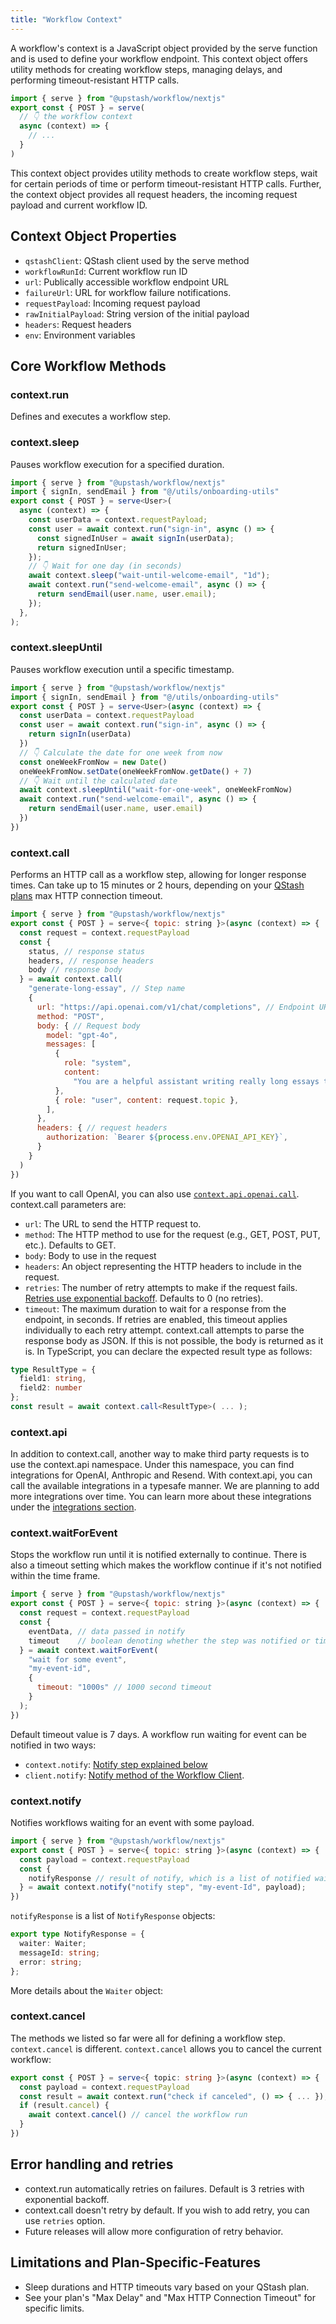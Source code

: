 ```yaml
---
title: "Workflow Context"
---
```

A workflow's context is a JavaScript object provided by the serve function and is used to define your workflow endpoint. This context object offers utility methods for creating workflow steps, managing delays, and performing timeout-resistant HTTP calls.
```typescript api/workflow/route.ts
import { serve } from "@upstash/workflow/nextjs"
export const { POST } = serve(
  // 👇 the workflow context
  async (context) => {
    // ...
  }
)
```
This context object provides utility methods to create workflow steps, wait for certain periods of time or perform timeout-resistant HTTP calls.
Further, the context object provides all request headers, the incoming request payload and current workflow ID.
## Context Object Properties
- `qstashClient`: QStash client used by the serve method
- `workflowRunId`: Current workflow run ID
- `url`: Publically accessible workflow endpoint URL
- `failureUrl`: URL for workflow failure notifications.
- `requestPayload`: Incoming request payload
- `rawInitialPayload`: String version of the initial payload
- `headers`: Request headers
- `env`: Environment variables
## Core Workflow Methods
### context.run
Defines and executes a workflow step.
### context.sleep
Pauses workflow execution for a specified duration.
```typescript api/workflow/route.ts
import { serve } from "@upstash/workflow/nextjs"
import { signIn, sendEmail } from "@/utils/onboarding-utils"
export const { POST } = serve<User>(
  async (context) => {
    const userData = context.requestPayload;
    const user = await context.run("sign-in", async () => {
      const signedInUser = await signIn(userData);
      return signedInUser;
    });
    // 👇 Wait for one day (in seconds)
    await context.sleep("wait-until-welcome-email", "1d");
    await context.run("send-welcome-email", async () => {
      return sendEmail(user.name, user.email);
    });
  },
);
```
### context.sleepUntil
Pauses workflow execution until a specific timestamp.
```typescript api/workflow/route.ts
import { serve } from "@upstash/workflow/nextjs"
import { signIn, sendEmail } from "@/utils/onboarding-utils"
export const { POST } = serve<User>(async (context) => {
  const userData = context.requestPayload
  const user = await context.run("sign-in", async () => {
    return signIn(userData)
  })
  // 👇 Calculate the date for one week from now
  const oneWeekFromNow = new Date()
  oneWeekFromNow.setDate(oneWeekFromNow.getDate() + 7)
  // 👇 Wait until the calculated date
  await context.sleepUntil("wait-for-one-week", oneWeekFromNow)
  await context.run("send-welcome-email", async () => {
    return sendEmail(user.name, user.email)
  })
})
```
### context.call
Performs an HTTP call as a workflow step, allowing for longer response times.
Can take up to 15 minutes or 2 hours, depending on your [QStash plans](https://upstash.com/pricing/qstash) max HTTP connection timeout.
```javascript
import { serve } from "@upstash/workflow/nextjs"
export const { POST } = serve<{ topic: string }>(async (context) => {
  const request = context.requestPayload
  const {
    status, // response status
    headers, // response headers
    body // response body
  } = await context.call(
    "generate-long-essay", // Step name
    {
      url: "https://api.openai.com/v1/chat/completions", // Endpoint URL
      method: "POST",
      body: { // Request body
        model: "gpt-4o",
        messages: [
          {
            role: "system",
            content:
              "You are a helpful assistant writing really long essays that would cause a normal serverless function to timeout.",
          },
          { role: "user", content: request.topic },
        ],
      },
      headers: { // request headers
        authorization: `Bearer ${process.env.OPENAI_API_KEY}`,
      }
    }
  )
})
```
If you want to call OpenAI, you can also use [`context.api.openai.call`](/workflow/basics/context#context-api).
context.call parameters are:
- `url`: The URL to send the HTTP request to.
- `method`: The HTTP method to use for the request (e.g., GET, POST, PUT, etc.). Defaults to GET.
- `body`: Body to use in the request
- `headers`: An object representing the HTTP headers to include in the request.
- `retries`: The number of retry attempts to make if the request fails. [Retries use exponential backoff](https://upstash.com/docs/qstash/features/retry). Defaults to 0 (no retries).
- `timeout`: The maximum duration to wait for a response from the endpoint, in seconds. If retries are enabled, this timeout applies individually to each retry attempt.
context.call attempts to parse the response body as JSON. If this is not possible, the body is returned as it is.
In TypeScript, you can declare the expected result type as follows:
```typescript
type ResultType = {
  field1: string,
  field2: number
};
const result = await context.call<ResultType>( ... );
```
### context.api
In addition to context.call, another way to make third party requests is to use the context.api namespace. Under this namespace, you can find integrations for OpenAI, Anthropic and Resend.
With context.api, you can call the available integrations in a typesafe manner.
We are planning to add more integrations over time.
You can learn more about these integrations under the [integrations section](/workflow/integrations/openai).
### context.waitForEvent
Stops the workflow run until it is notified externally to continue.
There is also a timeout setting which makes the workflow continue if it's not notified within the time frame.
```javascript
import { serve } from "@upstash/workflow/nextjs"
export const { POST } = serve<{ topic: string }>(async (context) => {
  const request = context.requestPayload
  const {
    eventData, // data passed in notify
    timeout    // boolean denoting whether the step was notified or timed out
  } = await context.waitForEvent(
    "wait for some event",
    "my-event-id",
    {
      timeout: "1000s" // 1000 second timeout
    }
  );
})
```
Default timeout value is 7 days.
A workflow run waiting for event can be notified in two ways:
- `context.notify`: [Notify step explained below](/workflow/basics/context#context-notify)
- `client.notify`: [Notify method of the Workflow Client](/workflow/basics/client#notify-waiting-workflow).
### context.notify
Notifies workflows waiting for an event with some payload.
```javascript
import { serve } from "@upstash/workflow/nextjs"
export const { POST } = serve<{ topic: string }>(async (context) => {
  const payload = context.requestPayload
  const {
    notifyResponse // result of notify, which is a list of notified waiters
  } = await context.notify("notify step", "my-event-Id", payload);
})
```
`notifyResponse` is a list of `NotifyResponse` objects:
```typescript
export type NotifyResponse = {
  waiter: Waiter;
  messageId: string;
  error: string;
};
```
More details about the `Waiter` object:
### context.cancel
The methods we listed so far were all for defining a workflow step. `context.cancel` is different.
`context.cancel` allows you to cancel the current workflow:
```ts
export const { POST } = serve<{ topic: string }>(async (context) => {
  const payload = context.requestPayload
  const result = await context.run("check if canceled", () => { ... });
  if (result.cancel) {
    await context.cancel() // cancel the workflow run
  }
})
```
## Error handling and retries
- context.run automatically retries on failures. Default is 3 retries with exponential backoff.
- context.call doesn't retry by default. If you wish to add retry, you can use `retries` option.
- Future releases will allow more configuration of retry behavior.
## Limitations and Plan-Specific-Features
- Sleep durations and HTTP timeouts vary based on your QStash plan.
- See your plan's "Max Delay" and "Max HTTP Connection Timeout" for specific limits.
